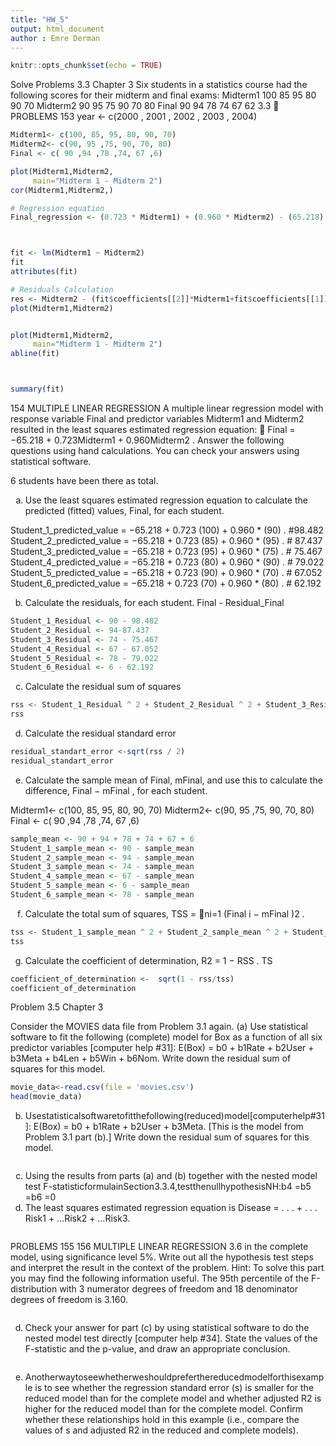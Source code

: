 ```yaml
---
title: "HW_5"
output: html_document
author : Emre Derman
---
```


```r
knitr::opts_chunk$set(echo = TRUE)
```

Solve Problems 3.3 Chapter 3 
Six students in a statistics course had the following scores for their midterm and final exams:
Midterm1 100 85 95 80 90 70 Midterm2 90 95 75 90 70 80 Final 90 94 78 74 67 62
3.3
􏰆
PROBLEMS 153
  year <- c(2000 ,   2001  ,  2002  ,  2003 ,   2004)
```r
Midterm1<- c(100, 85, 95, 80, 90, 70) 
Midterm2<- c(90, 95 ,75, 90, 70, 80) 
Final <- c( 90 ,94 ,78 ,74, 67 ,6)

plot(Midterm1,Midterm2,
     main="Midterm 1 - Midterm 2")
cor(Midterm1,Midterm2,)

# Regression equation
Final_regression <- (0.723 * Midterm1) + (0.960 * Midterm2) - (65.218)



fit <- lm(Midterm1 ~ Midterm2)
fit
attributes(fit)

# Residuals Calculation
res <- Midterm2 - (fit$coefficients[[2]]*Midterm1+fit$coefficients[[1]])
plot(Midterm1,Midterm2)


plot(Midterm1,Midterm2,
     main="Midterm 1 - Midterm 2")
abline(fit)



summary(fit)

```

  
154 MULTIPLE LINEAR REGRESSION
A multiple linear regression model with response variable Final and predictor variables
Midterm1 and Midterm2 resulted in the least squares estimated regression equation: 􏰊
Final = −65.218 + 0.723Midterm1 + 0.960Midterm2 .
Answer the following questions using hand calculations. You can check your answers using statistical software.

6 students have been there as total.

(a) Use the least squares estimated regression equation to calculate the predicted 
(fitted) values, Final, for each student. 


Student_1_predicted_value =  −65.218 + 0.723 (100) + 0.960 * (90) .  #98.482
Student_2_predicted_value =  −65.218 + 0.723 (85) + 0.960 * (95) .  # 87.437
Student_3_predicted_value =  −65.218 + 0.723 (95) + 0.960 * (75) .  # 75.467
Student_4_predicted_value =  −65.218 + 0.723 (80) + 0.960 * (90) .  # 79.022
Student_5_predicted_value =  −65.218 + 0.723 (90) + 0.960 * (70) .  # 67.052
Student_6_predicted_value =  −65.218 + 0.723 (70) + 0.960 * (80) .  # 62.192



(b) Calculate the residuals, for each student. 
Final - Residual_Final
```r
Student_1_Residual <- 90 - 98.482
Student_2_Residual <- 94-87.437
Student_3_Residual <- 74 - 75.467
Student_4_Residual <- 67 - 67.052
Student_5_Residual <- 78 - 79.022
Student_6_Residual <- 6 - 62.192

```

(c) Calculate the residual sum of squares

```r
rss <- Student_1_Residual ^ 2 + Student_2_Residual ^ 2 + Student_3_Residual ^ 2 + Student_4_Residual ^ 2 + Student_5_Residual ^ 2+ Student_6_Residual ^ 2
rss
```

(d) Calculate the residual standard error

```r
residual_standart_error <-sqrt(rss / 2)
residual_standart_error
```

(e) Calculate the sample mean of Final, mFinal, and use this to calculate the difference, Final − mFinal , for each student.

Midterm1<- c(100, 85, 95, 80, 90, 70) 
Midterm2<- c(90, 95 ,75, 90, 70, 80) 
Final <- c( 90 ,94 ,78 ,74, 67 ,6)
```r
sample_mean <- 90 + 94 + 78 + 74 + 67 + 6
Student_1_sample_mean <- 90 - sample_mean
Student_2_sample_mean <- 94 - sample_mean
Student_3_sample_mean <- 74 - sample_mean
Student_4_sample_mean <- 67 - sample_mean
Student_5_sample_mean <- 6 - sample_mean
Student_6_sample_mean <- 78 - sample_mean
```

(f) Calculate the total sum of squares, TSS = 􏰁ni=1 (Final i − mFinal )2 .

```r
tss <- Student_1_sample_mean ^ 2 + Student_2_sample_mean ^ 2 + Student_3_sample_mean ^ 2 + Student_4_sample_mean ^ 2 + Student_5_sample_mean ^ 2 + Student_6_sample_mean ^ 2
tss
```

(g) Calculate the coefficient of determination, R2 = 1 − RSS .
TS

```r
coefficient_of_determination <-  sqrt(1 - rss/tss)
coefficient_of_determination
```



Problem 3.5 Chapter 3



Consider the MOVIES data file from Problem 3.1 again.
(a) Use statistical software to fit the following (complete) model for Box as a
function of all six predictor variables [computer help #31]:
E(Box) = b0 + b1Rate + b2User + b3Meta + b4Len + b5Win + b6Nom. 
Write down the residual sum of squares for this model.

```r
movie_data<-read.csv(file = 'movies.csv')
head(movie_data)
```

(b) Usestatisticalsoftwaretofitthefollowing(reduced)model[computerhelp#31]: E(Box) = b0 + b1Rate + b2User + b3Meta.
[This is the model from Problem 3.1 part (b).] Write down the residual sum of squares for this model.

```r

```

(c) Using the results from parts (a) and (b) together with the nested model test F-statisticformulainSection3.3.4,testthenullhypothesisNH:b4 =b5 =b6 =0
(m) The least squares estimated regression equation is Disease = . . . + . . . Risk1 + ...Risk2 + ...Risk3.


```r

```

PROBLEMS 155
156
MULTIPLE LINEAR REGRESSION
3.6
in the complete model, using significance level 5%. Write out all the hypothesis test steps and interpret the result in the context of the problem.
Hint: To solve this part you may find the following information useful. The 95th percentile of the F-distribution with 3 numerator degrees of freedom and 18 denominator degrees of freedom is 3.160.

```r

```

(d) Check your answer for part (c) by using statistical software to do the nested model test directly [computer help #34]. State the values of the F-statistic and the p-value, and draw an appropriate conclusion.

```r

```

(e) Anotherwaytoseewhetherweshouldpreferthereducedmodelforthisexample is to see whether the regression standard error (s) is smaller for the reduced model than for the complete model and whether adjusted R2 is higher for the reduced model than for the complete model. Confirm whether these relationships hold in this example (i.e., compare the values of s and adjusted R2 in the reduced and complete models).



```r







```
